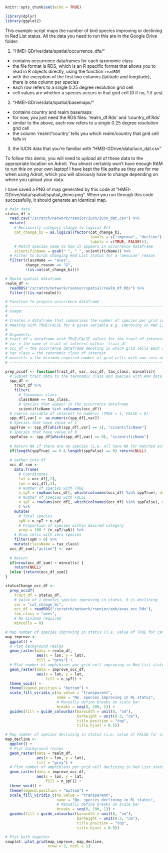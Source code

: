 ```r
knitr::opts_chunk$set(echo = TRUE)
```

```r
library(dplyr)
library(ggplot2)
```

This example script maps the number of bird species improving or declining in Red List status. All the data you need to run this are in the Google Drive folder:

1. "HMEI-GDrive/data/spatial/occurrence_dfs/"
  * contains occurrence dataframes for each taxonomic class
  * the file format is RDS, which is an R specific format that allows you to read in R objects directly, using the function `readRDS`
  * with the exception of the first two columns (latitude and longitude), there is one column per species
  * each row refers to a single 0.25 degree resolution grid cell
  * cell values are whether a species occurs in that grid cell (0 if no, 1 if yes)
2. "HMEI-GDrive/data/spatial/basemaps/"
  * contains country and realm basemaps
  * for now, you just need the RDS files: 'realm_df.Rds' and 'country_df.Rds'
  * similar to the above, each row refers to a single 0.25 degree resolution grid cell
  * the column 'realm'/'country' tells you which realm/country that grid cell falls in
3. the IUCN data that you're familiar with "HMEI-GDrive/data/iucn_dat.csv"
  
To follow this demo, you will need to upload all of these data to the appropriate location on Adroit. You almost certainly won't have enough RAM to run this on your own laptop! I have kept the file paths as they are for me when using Adroit, which you will obviously have to change depending on where you upload your data.

I have saved a PNG of map generated by this code at "HMEI-GDrive/data/spatial/spatial_demo.png". When you run through this code successfully, it should generate an identical map. 

```r
# Main data
status_df <- 
  read.csv("/scratch/network/rsenior/iucn/iucn_dat.csv") %>% 
  mutate(
    # Reclassify category change to logical 0/1
    cat_change_bi = as.logical(factor(cat_change_bi,
                                      levels = c("improve", "decline"),
                                      labels = c(TRUE, FALSE))),
    # Match species name to how it appears in occurrence dataframe
    scientificName = gsub(" ", "_", scientificName)) %>% 
  # Filter to birds changing Red List status for a 'Genuine' reason
  filter(className == "aves",
         change_reason == "G",
         !(is.na(cat_change_bi)))

# Realm spatial dataframe
realm_df <- 
  readRDS("/scratch/network/rsenior/spatial/realm_df.Rds") %>% 
  filter(!(is.na(realm)))
```

```r
# Function to prepare occurrence dataframe
# ------------------------------------------------------------------------------
# Usage:
#
# Creates a dataframe that summarises the number of species per grid cell 
# meeting with TRUE/FALSE for a given variable e.g. improving in Red List status
#
# Arguments:
# trait_df = dataframe with TRUE/FALSE values for the trait of interest, for each species
# var = the name of trait of interest within `trait_df`
# occ_df = the occurrence dataframe denoting in which grid cells each species occurs
# tax_class = the taxonomic class of interest
# mincells = the minimum required number of grid cells with non-zero number of species
# ------------------------------------------------------------------------------

prep_occdf <- function(trait_df, var, occ_df, tax_class, mincells){
  # Subset trait data to the taxonomic class and species with AOH data
  spp_df <- 
    trait_df %>%
    filter(
      # Taxonomic class
      className == tax_class,
      # Species that appear in the occurrence dataframe
      scientificName %in% colnames(occ_df))
  # Coerce variable of interest to numeric (TRUE = 1, FALSE = 0)
  spp_df[,var] <- as.numeric(spp_df[,var]) 
  # Species that have value of 1
  sppTrue <- spp_df[which(spp_df[,var] == 1), "scientificName"]
  # Species that have value of 0
  sppFalse <- spp_df[which(spp_df[,var] == 0), "scientificName"]
  
  # Return NA if there are no species (i.e. all have NA for matched action)
  if(length(sppTrue) == 0 & length(sppFalse) == 0) return(NULL)
  
  # Gather into df
  occ_df_sum <- 
    data.frame(
      # Coordinates
      lat = occ_df[,2],
      lon = occ_df[,1],
      # Number of species with TRUE
      n_spT = rowSums(occ_df[, which(colnames(occ_df) %in% sppTrue), drop = FALSE], na.rm = TRUE),
      # Number of species with FALSE
      n_spF = rowSums(occ_df[, which(colnames(occ_df) %in% sppFalse), drop = FALSE], na.rm = TRUE)
      ) %>% 
    mutate(
      # Total species
      spN = n_spT + n_spF,
      # Proportion of species within desired category
      prop = 100 * (n_spT/spN)) %>% 
    # Drop cells with zero species
    filter(spN > 0) %>% 
    mutate(className = tax_class)
  occ_df_sum[,"action"] <- var
  
  # Return
  if(nrow(occ_df_sum) < mincells) {
    return(NULL)
  }else {return(occ_df_sum)}
}
```

```r
statusChange_occ_df <- 
  prep_occdf(
    trait_df = status_df,
    # Value of 1 denotes species improving in status, 0 is declining
    var = "cat_change_bi",
    occ_df = readRDS("/scratch/network/rsenior/aoh/aves_occ.Rds"),
    tax_class = "aves",
    # No minimum required
    mincells = 0)

# Map number of species improving in status (i.e. value of TRUE for cat_change_bi)
map_improve <-
  ggplot() +
  # Plot background realms
  geom_raster(data = realm_df,
              aes(x = lon, y = lat),
              fill = "grey") +
  # Plot number of amphibians per grid cell improving in Red List status
  geom_raster(data = improve_occ_df, 
              aes(x = lon, y = lat,
                  fill = n_spT)) +
  theme_void() +
  theme(legend.position = "bottom") +
  scale_fill_viridis_c(na.value = "transparent", 
                       name = "No. species improving in RL status",
                       # Manually define breaks on scale bar
                       breaks = seq(0, 100, 1)) +
  guides(fill = guide_colourbar(barwidth = unit(8, "cm"),
                                barheight = unit(0.3, "cm"),
                                title.position = "top",
                                title.hjust = 0.5))

# Map number of species declining in status (i.e. value of FALSE for cat_change_bi)
map_decline <-
  ggplot() +
  # Plot background realms
  geom_raster(data = realm_df,
              aes(x = lon, y = lat),
              fill = "grey") +
  # Plot number of amphibians per grid cell declining in Red List status
  geom_raster(data = improve_occ_df, 
              aes(x = lon, y = lat,
                  fill = n_spF)) +
  theme_void() +
  theme(legend.position = "bottom") +
  scale_fill_viridis_c(na.value = "transparent", 
                       name = "No. species declining in RL status",
                       # Manually define breaks on scale bar
                       breaks = seq(0, 100, 1)) +
  guides(fill = guide_colourbar(barwidth = unit(8, "cm"),
                                barheight = unit(0.3, "cm"),
                                title.position = "top",
                                title.hjust = 0.5))

# Plot both together
cowplot::plot_grid(map_improve, map_decline,
                   nrow = 2, ncol = 1)
```

